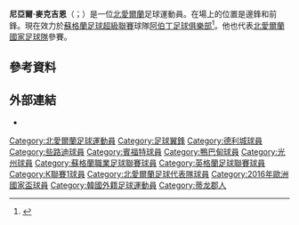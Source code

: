 {{Infobox football biography
| name        = 尼亞爾·麥克吉恩<br/>Niall McGinn
| image       = 1-Niall McGinn.jpg
| image_size  = 200
| caption     = 
| fullname    = 
| birth_date  = {{birth date and age|1987|7|20|df=yes}}
| birth_place = {{NIR}}[[鄧甘嫩|鄧甘嫩]]
| height      = {{height|m=1.78|precision=0}}
| position    = 翼鋒
| currentclub = [[阿伯丁足球俱樂部|阿伯丁]]
| clubnumber  = 10
| youthyears1 = 
| youthclubs1 = 
| years1      = 2005–2008
| years2      = 2008–2009
| years3      = 2009–2012
| years4      = 2011–2012
| years5      = 2012–2017
| years6      = 2017
| years7      = 2017–
| clubs1      = [[鄧根倫足球會|鄧根倫]]
| clubs2      = [[德利城足球俱乐部|德利城]]
| clubs3      = [[塞爾提克足球俱樂部|塞爾提克]]
| clubs4      = → [[賓福特足球會|賓福特]]
| clubs5      = [[阿伯丁足球俱樂部|阿伯丁]]
| clubs6      = [[光州足球俱樂部|光州FC]]
| clubs7      = [[阿伯丁足球俱樂部|阿伯丁]]
| caps1       = 42
| goals1      = 4
| caps2       = 31
| goals2      = 6
| caps3       = 28
| goals3      = 4
| caps4       = 37
| goals4      = 5
| caps5       = 179
| goals5      = 58
| caps6       = 7
| goals6      = 0
| caps7       = 86
| goals7      = 13
| nationalyears1 = 2007–2008
| nationalyears2 = 2009
| nationalyears3 = 2008–
| nationalteam1  = 北愛爾蘭U23
| nationalteam2  = 北愛爾蘭B隊
| nationalteam3  = [[北愛爾蘭足球代表隊|北愛爾蘭]]
| nationalcaps1  = 2
| nationalgoals1 = 0
| nationalcaps2  = 1
| nationalgoals2 = 0
| nationalcaps3  = 63
| nationalgoals3 = 6
| club-update = 2021年3月20日
| ntupdate    = 2021年3月28日
}}
'''尼亞爾·麥克吉恩'''（{{lang-en|Niall McGinn}}；{{bd|1987年|7月20日}}）是一位[[北愛爾蘭|北愛爾蘭]]足球運動員。在場上的位置是邊鋒和前鋒。現在效力於[[蘇格蘭足球超級聯賽|蘇格蘭足球超級聯賽]]球隊[[阿伯丁足球俱樂部|阿伯丁足球俱樂部]]<ref>{{cite news |url=http://www.bbc.co.uk/sport/0/football/18706841 |title=Aberdeen sign former Celtic forward Niall McGinn |publisher=BBC Sport |date=4 July 2012 |accessdate=4 July 2012 |archive-date=2012-08-08 |archive-url=https://www.webcitation.org/69lORbUno?url=http://www.bbc.co.uk/sport/0/football/18706841 |dead-url=no }}</ref>。他也代表[[北愛爾蘭國家足球隊|北愛爾蘭國家足球隊]]參賽。

==參考資料==
{{Reflist}}

== 外部連結 ==
* {{soccerway}}

{{2016年歐洲國家盃北愛爾蘭參賽名單}}

{{DEFAULTSORT: McGinn, Niall}}
[[Category:北愛爾蘭足球運動員|Category:北愛爾蘭足球運動員]]
[[Category:足球翼鋒|Category:足球翼鋒]]
[[Category:德利城球員|Category:德利城球員]]
[[Category:些路迪球員|Category:些路迪球員]]
[[Category:賓福特球員|Category:賓福特球員]]
[[Category:鴨巴甸球員|Category:鴨巴甸球員]]
[[Category:光州球員|Category:光州球員]]
[[Category:蘇格蘭職業足球聯賽球員|Category:蘇格蘭職業足球聯賽球員]]
[[Category:英格蘭足球聯賽球員|Category:英格蘭足球聯賽球員]]
[[Category:K聯賽1球員|Category:K聯賽1球員]]
[[Category:北愛爾蘭足球代表隊球員|Category:北愛爾蘭足球代表隊球員]]
[[Category:2016年歐洲國家盃球員|Category:2016年歐洲國家盃球員]]
[[Category:韓國外籍足球運動員|Category:韓國外籍足球運動員]]
[[Category:蒂龙郡人|Category:蒂龙郡人]]